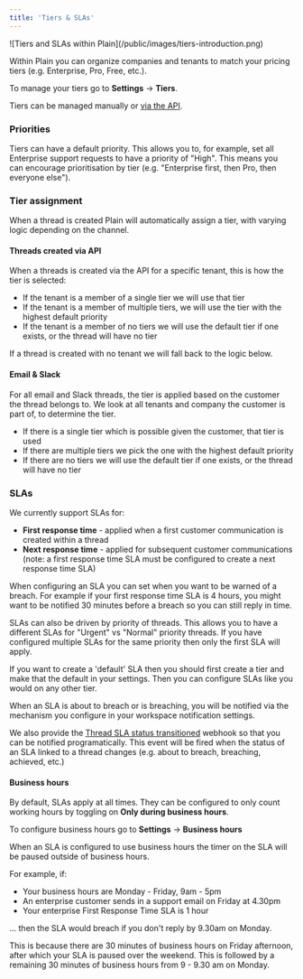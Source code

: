 ```yaml
---
title: 'Tiers & SLAs'
---
```


<Frame>![Tiers and SLAs within Plain](/public/images/tiers-introduction.png)</Frame>

Within Plain you can organize companies and tenants to match your pricing tiers (e.g. Enterprise, Pro, Free, etc.).

To manage your tiers go to **Settings** → **Tiers**.

Tiers can be managed manually or [via the API](/api-reference/graphql/tiers/).

### Priorities

Tiers can have a default priority. This allows you to, for example, set all Enterprise support requests to have a priority of "High". This means you can encourage prioritisation by tier (e.g. "Enterprise first, then Pro, then everyone else").

### Tier assignment

When a thread is created Plain will automatically assign a tier, with varying logic depending on the channel.

#### Threads created via API

When a threads is created via the API for a specific tenant, this is how the tier is selected:

- If the tenant is a member of a single tier we will use that tier
- If the tenant is a member of multiple tiers, we will use the tier with the highest default priority
- If the tenant is a member of no tiers we will use the default tier if one exists, or the thread will have no tier

If a thread is created with no tenant we will fall back to the logic below.

#### Email & Slack

For all email and Slack threads, the tier is applied based on the customer the thread belongs to. We look at all tenants and company the customer is part of, to determine the tier.

- If there is a single tier which is possible given the customer, that tier is used
- If there are multiple tiers we pick the one with the highest default priority
- If there are no tiers we will use the default tier if one exists, or the thread will have no tier

### SLAs

We currently support SLAs for:

- **First response time** - applied when a first customer communication is created within a thread
- **Next response time** - applied for subsequent customer communications (note: a first response time SLA must be configured to create a next response time SLA)

When configuring an SLA you can set when you want to be warned of a breach. For example if your first response time SLA is 4 hours, you might want to be notified 30 minutes before a breach so you can still reply in time.

SLAs can also be driven by priority of threads. This allows you to have a different SLAs for "Urgent" vs "Normal" priority threads. If you have configured multiple SLAs for the same priority then only the first SLA will apply.

If you want to create a 'default' SLA then you should first create a tier and make that the default in your settings. Then you can configure SLAs like you would on any other tier.

When an SLA is about to breach or is breaching, you will be notified via the mechanism you configure in your workspace notification settings.

We also provide the [Thread SLA status transitioned](/api-reference/webhooks/thread-service-level-agreement-status-transitioned/) webhook so that you can be notified programatically. This event will be fired when the status of an SLA linked to a thread changes (e.g. about to breach, breaching, achieved, etc.)

#### Business hours

By default, SLAs apply at all times. They can be configured to only count working hours by toggling on **Only during business hours**.

To configure business hours go to **Settings** → **Business hours**

When an SLA is configured to use business hours the timer on the SLA will be paused outside of business hours.

For example, if:

- Your business hours are Monday - Friday, 9am - 5pm
- An enterprise customer sends in a support email on Friday at 4.30pm
- Your enterprise First Response Time SLA is 1 hour

... then the SLA would breach if you don't reply by 9.30am on Monday.

This is because there are 30 minutes of business hours on Friday afternoon, after which your SLA is paused over the weekend. This is followed by a remaining 30 minutes of business hours from 9 - 9.30 am on Monday.
